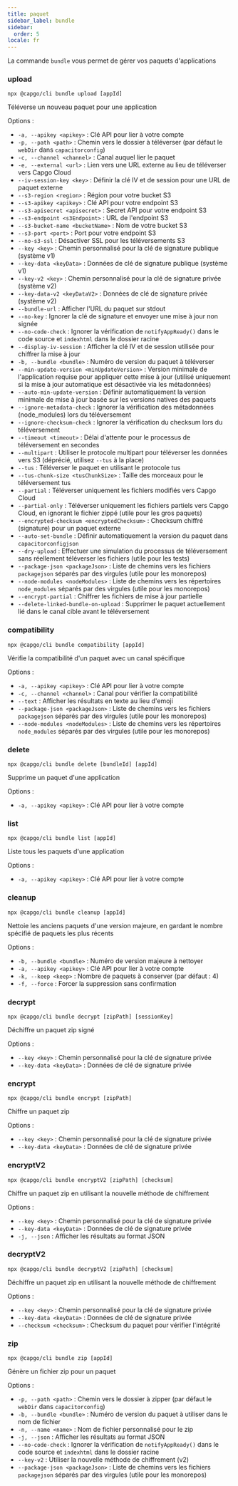 ```yaml
---
title: paquet
sidebar_label: bundle
sidebar:
  order: 5
locale: fr
---
```


La commande `bundle` vous permet de gérer vos paquets d'applications

### upload

`npx @capgo/cli bundle upload [appId]`

Téléverse un nouveau paquet pour une application

Options :

- `-a, --apikey <apikey>` : Clé API pour lier à votre compte
- `-p, --path <path>` : Chemin vers le dossier à téléverser (par défaut le `webDir` dans `capacitorconfig`)
- `-c, --channel <channel>` : Canal auquel lier le paquet
- `-e, --external <url>` : Lien vers une URL externe au lieu de téléverser vers Capgo Cloud
- `--iv-session-key <key>` : Définir la clé IV et de session pour une URL de paquet externe
- `--s3-region <region>` : Région pour votre bucket S3
- `--s3-apikey <apikey>` : Clé API pour votre endpoint S3
- `--s3-apisecret <apisecret>` : Secret API pour votre endpoint S3
- `--s3-endpoint <s3Endpoint>` : URL de l'endpoint S3
- `--s3-bucket-name <bucketName>` : Nom de votre bucket S3
- `--s3-port <port>` : Port pour votre endpoint S3
- `--no-s3-ssl` : Désactiver SSL pour les téléversements S3
- `--key <key>` : Chemin personnalisé pour la clé de signature publique (système v1)
- `--key-data <keyData>` : Données de clé de signature publique (système v1)
- `--key-v2 <key>` : Chemin personnalisé pour la clé de signature privée (système v2)
- `--key-data-v2 <keyDataV2>` : Données de clé de signature privée (système v2)
- `--bundle-url` : Afficher l'URL du paquet sur stdout
- `--no-key` : Ignorer la clé de signature et envoyer une mise à jour non signée
- `--no-code-check` : Ignorer la vérification de `notifyAppReady()` dans le code source et `indexhtml` dans le dossier racine
- `--display-iv-session` : Afficher la clé IV et de session utilisée pour chiffrer la mise à jour
- `-b, --bundle <bundle>` : Numéro de version du paquet à téléverser
- `--min-update-version <minUpdateVersion>` : Version minimale de l'application requise pour appliquer cette mise à jour (utilisé uniquement si la mise à jour automatique est désactivée via les métadonnées)
- `--auto-min-update-version` : Définir automatiquement la version minimale de mise à jour basée sur les versions natives des paquets
- `--ignore-metadata-check` : Ignorer la vérification des métadonnées (node_modules) lors du téléversement
- `--ignore-checksum-check` : Ignorer la vérification du checksum lors du téléversement
- `--timeout <timeout>` : Délai d'attente pour le processus de téléversement en secondes
- `--multipart` : Utiliser le protocole multipart pour téléverser les données vers S3 (déprécié, utilisez `--tus` à la place)
- `--tus` : Téléverser le paquet en utilisant le protocole tus
- `--tus-chunk-size <tusChunkSize>` : Taille des morceaux pour le téléversement tus
- `--partial` : Téléverser uniquement les fichiers modifiés vers Capgo Cloud
- `--partial-only` : Téléverser uniquement les fichiers partiels vers Capgo Cloud, en ignorant le fichier zippé (utile pour les gros paquets)
- `--encrypted-checksum <encryptedChecksum>` : Checksum chiffré (signature) pour un paquet externe
- `--auto-set-bundle` : Définir automatiquement la version du paquet dans `capacitorconfigjson`
- `--dry-upload` : Effectuer une simulation du processus de téléversement sans réellement téléverser les fichiers (utile pour les tests)
- `--package-json <packageJson>` : Liste de chemins vers les fichiers `packagejson` séparés par des virgules (utile pour les monorepos)
- `--node-modules <nodeModules>` : Liste de chemins vers les répertoires `node_modules` séparés par des virgules (utile pour les monorepos)
- `--encrypt-partial` : Chiffrer les fichiers de mise à jour partielle
- `--delete-linked-bundle-on-upload` : Supprimer le paquet actuellement lié dans le canal cible avant le téléversement

### compatibility

`npx @capgo/cli bundle compatibility [appId]`

Vérifie la compatibilité d'un paquet avec un canal spécifique

Options :

- `-a, --apikey <apikey>` : Clé API pour lier à votre compte
- `-c, --channel <channel>` : Canal pour vérifier la compatibilité
- `--text` : Afficher les résultats en texte au lieu d'emoji
- `--package-json <packageJson>` : Liste de chemins vers les fichiers `packagejson` séparés par des virgules (utile pour les monorepos)
- `--node-modules <nodeModules>` : Liste de chemins vers les répertoires `node_modules` séparés par des virgules (utile pour les monorepos)

### delete

`npx @capgo/cli bundle delete [bundleId] [appId]`

Supprime un paquet d'une application

Options :

- `-a, --apikey <apikey>` : Clé API pour lier à votre compte

### list

`npx @capgo/cli bundle list [appId]`

Liste tous les paquets d'une application

Options :

- `-a, --apikey <apikey>` : Clé API pour lier à votre compte

### cleanup

`npx @capgo/cli bundle cleanup [appId]`

Nettoie les anciens paquets d'une version majeure, en gardant le nombre spécifié de paquets les plus récents

Options :

- `-b, --bundle <bundle>` : Numéro de version majeure à nettoyer
- `-a, --apikey <apikey>` : Clé API pour lier à votre compte
- `-k, --keep <keep>` : Nombre de paquets à conserver (par défaut : 4)
- `-f, --force` : Forcer la suppression sans confirmation

### decrypt

`npx @capgo/cli bundle decrypt [zipPath] [sessionKey]`

Déchiffre un paquet zip signé

Options :

- `--key <key>` : Chemin personnalisé pour la clé de signature privée
- `--key-data <keyData>` : Données de clé de signature privée

### encrypt

`npx @capgo/cli bundle encrypt [zipPath]`

Chiffre un paquet zip

Options :

- `--key <key>` : Chemin personnalisé pour la clé de signature privée
- `--key-data <keyData>` : Données de clé de signature privée

### encryptV2

`npx @capgo/cli bundle encryptV2 [zipPath] [checksum]`

Chiffre un paquet zip en utilisant la nouvelle méthode de chiffrement

Options :

- `--key <key>` : Chemin personnalisé pour la clé de signature privée
- `--key-data <keyData>` : Données de clé de signature privée
- `-j, --json` : Afficher les résultats au format JSON

### decryptV2

`npx @capgo/cli bundle decryptV2 [zipPath] [checksum]`

Déchiffre un paquet zip en utilisant la nouvelle méthode de chiffrement

Options :

- `--key <key>` : Chemin personnalisé pour la clé de signature privée
- `--key-data <keyData>` : Données de clé de signature privée
- `--checksum <checksum>` : Checksum du paquet pour vérifier l'intégrité

### zip

`npx @capgo/cli bundle zip [appId]`

Génère un fichier zip pour un paquet

Options :

- `-p, --path <path>` : Chemin vers le dossier à zipper (par défaut le `webDir` dans `capacitorconfig`)
- `-b, --bundle <bundle>` : Numéro de version du paquet à utiliser dans le nom de fichier
- `-n, --name <name>` : Nom de fichier personnalisé pour le zip
- `-j, --json` : Afficher les résultats au format JSON
- `--no-code-check` : Ignorer la vérification de `notifyAppReady()` dans le code source et `indexhtml` dans le dossier racine
- `--key-v2` : Utiliser la nouvelle méthode de chiffrement (v2)
- `--package-json <packageJson>` : Liste de chemins vers les fichiers `packagejson` séparés par des virgules (utile pour les monorepos)